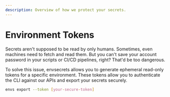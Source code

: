 ```yaml
---
description: Overview of how we protect your secrets.
---
```


# Environment Tokens

Secrets aren't supposed to be read by only humans. Sometimes, even machines need to fetch and read them. But you can't save your account password in your scripts or CI/CD pipelines, right? That'd be too dangerous.

To solve this issue, envsecrets allows you to generate ephemeral read-only tokens for a specific environment. These tokens allow you to authenticate the CLI against our APIs and export your secrets securely.

```sh
envs export --token [your-secure-token]
```
